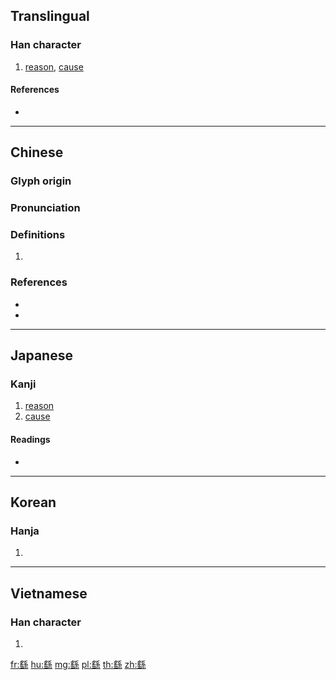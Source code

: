 {{character info/new}}
==Translingual==

===Han character===
{{Han char|rn=120|rad=糸|as=11|sn=17|four=22793|canj=BUHVF|ids=⿰䍃系}}

# [[reason]], [[cause]]

====References====
* {{Han ref|kx=0937.090|dkj=27856|dj=1377.010|hdz=53446.060|uh=7E47|ud=32327|bh=EDD9|bd=60889}}

----

==Chinese==
{{zh-forms}}

===Glyph origin===
{{Han etym}}

===Pronunciation===
{{zh-pron
|m=yáo,yóu,zhòu
|c=jiu4,jau4,zau6
|mc=y
|oc=y
|ma=
|cat=n
}}

===Definitions===
{{zh-hanzi}}

# {{rfdef|lang=zh}}

===References===
*{{R:twedu|B03450}}
*{{R:yue:Hanzi}}
----

==Japanese==

===Kanji===
{{ja-kanji|grade=|rs=糸11}}

# [[reason]]
# [[cause]]

====Readings====
* {{ja-readings|on=[[よう]] (yō), [[ゆう]] (yū), [[ゆ]] (yu), [[ちゅう]] (chū), [[じゅ]] (ju)|kun=[[したがう]] (shitagau)|nanori=}}

----

==Korean==

===Hanja===
{{ko-hanja|hangeul=요|eumhun=|rv=yo|mr=yo|y=yo}}

# {{defn|lang=ko|sort=糸11}}

----

==Vietnamese==

===Han character===
{{vi-readings|rs=糸11| hanviet = diêu}}

# {{defn|lang=vi|sort=糸11}}

[[fr:繇]]
[[hu:繇]]
[[mg:繇]]
[[pl:繇]]
[[th:繇]]
[[zh:繇]]
